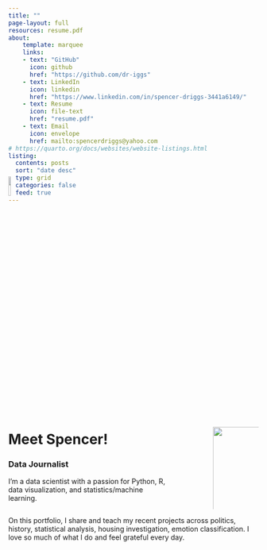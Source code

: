 ```yaml
---
title: ""
page-layout: full
resources: resume.pdf
about: 
    template: marquee
    links: 
    - text: "GitHub"
      icon: github
      href: "https://github.com/dr-iggs"
    - text: LinkedIn
      icon: linkedin
      href: "https://www.linkedin.com/in/spencer-driggs-3441a6149/"
    - text: Resume
      icon: file-text
      href: "resume.pdf"
    - text: Email
      icon: envelope
      href: mailto:spencerdriggs@yahoo.com
# https://quarto.org/docs/websites/website-listings.html
listing:
  contents: posts
  sort: "date desc"
  type: grid
  categories: false
  feed: true
---
```


<!-- HERO SECTION -->
::: {.column-screen}
![](images/bg_hero.png){style="transform: translateY(-5em); height: 10% !important;"}
:::


<!-- ME SECTION -->
:::: columns

<!-- COL1 -->
::: {.column width="70%"}

# Meet Spencer!

### Data Journalist

I'm a data scientist with a passion for Python, R, data visualization, and statistics/machine learning. 

:::

<!-- COL 2 (SPACE) -->
::: {.column width="10%"}

:::

<!-- COL 3 -->
::: {.column width="20%"}

<br> ![](images/portrait.jpg){width="130%"}

:::

::::

On this portfolio, I share and teach my recent projects across politics, history, statistical analysis, housing investigation, emotion classification. I love so much of what I do and feel grateful every day.


<br><br>